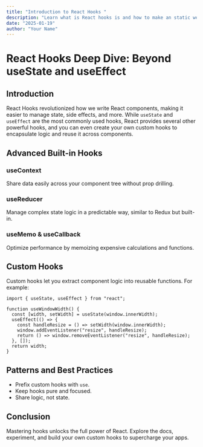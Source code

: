 ```yaml
---
title: "Introduction to React Hooks "
description: "Learn what is React hooks is and how to make an static website with it, why it's popular, and how to get started building modern web applications with it."
date: "2025-01-19"
author: "Your Name"
---
```


# React Hooks Deep Dive: Beyond useState and useEffect

## Introduction

React Hooks revolutionized how we write React components, making it easier to manage state, side effects, and more. While `useState` and `useEffect` are the most commonly used hooks, React provides several other powerful hooks, and you can even create your own custom hooks to encapsulate logic and reuse it across components.

## Advanced Built-in Hooks

### useContext

Share data easily across your component tree without prop drilling.

### useReducer

Manage complex state logic in a predictable way, similar to Redux but built-in.

### useMemo & useCallback

Optimize performance by memoizing expensive calculations and functions.

## Custom Hooks

Custom hooks let you extract component logic into reusable functions. For example:

```tsx
import { useState, useEffect } from "react";

function useWindowWidth() {
  const [width, setWidth] = useState(window.innerWidth);
  useEffect(() => {
    const handleResize = () => setWidth(window.innerWidth);
    window.addEventListener("resize", handleResize);
    return () => window.removeEventListener("resize", handleResize);
  }, []);
  return width;
}
```

## Patterns and Best Practices

- Prefix custom hooks with `use`.
- Keep hooks pure and focused.
- Share logic, not state.

## Conclusion

Mastering hooks unlocks the full power of React. Explore the docs, experiment, and build your own custom hooks to supercharge your apps.

